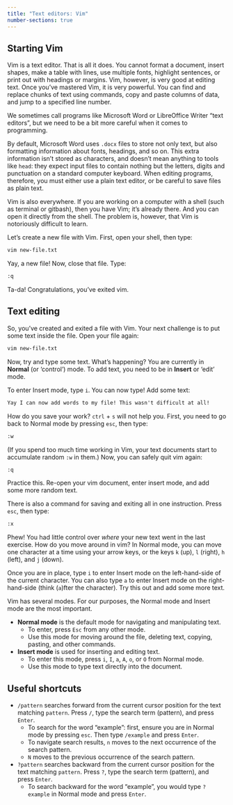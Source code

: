 ```yaml
---
title: "Text editors: Vim"
number-sections: true
---
```


## Starting Vim

Vim is a text editor. That is all it does. You cannot format a document, insert shapes, make a table with lines, use multiple fonts, highlight sentences, or print out with headings or margins. Vim, however, is very good at editing text. Once you’ve mastered Vim, it is very powerful. You can find and replace chunks of text using commands, copy and paste columns of data, and jump to a specified line number.

::: {.callout-warning title="What is a text editor?"}
We sometimes call programs like Microsoft Word or LibreOffice Writer “text editors”, but we need to be a bit more careful when it comes to programming.

By default, Microsoft Word uses `.docx` files to store not only text, but also formatting information about fonts, headings, and so on. This extra information isn’t stored as characters, and doesn’t mean anything to tools like `head`: they expect input files to contain nothing but the letters, digits and punctuation on a standard computer keyboard. When editing programs, therefore, you must either use a plain text editor, or be careful to save files as plain text.
:::

Vim is also everywhere. If you are working on a computer with a shell (such as terminal or gitbash), then you have Vim; it’s already there. And you can open it directly from the shell. The problem is, however, that Vim is notoriously difficult to learn.

Let’s create a new file with Vim. First, open your shell, then type:

``` bash
vim new-file.txt
```

Yay, a new file! Now, close that file. Type:

``` txt
:q
```

Ta-da! Congratulations, you’ve exited vim.

## Text editing

So, you’ve created and exited a file with Vim. Your next challenge is to put some text inside the file. Open your file again:

``` bash
vim new-file.txt
```

Now, try and type some text. What’s happening? You are currently in **Normal** (or ‘control’) mode. To add text, you need to be in **Insert** or ‘edit’ mode.

To enter Insert mode, type `i`. You can now type! Add some text:

``` txt
Yay I can now add words to my file! This wasn't difficult at all!
```

How do you save your work? `ctrl` + `s` will not help you. First, you need to go back to Normal mode by pressing `esc`, then type:

``` txt
:w
```

(If you spend too much time working in Vim, your text documents start to accumulate random `:w` in them.) Now, you can safely quit vim again:

``` txt
:q
```

Practice this. Re-open your vim document, enter insert mode, and add some more random text.

There is also a command for saving and exiting all in one instruction. Press `esc`, then type:

``` txt
:x
```

Phew! You had little control over *where* your new text went in the last exercise. How do you move around in vim? In Normal mode, you can move one character at a time using your arrow keys, or the keys `k` (up), `l` (right), `h` (left), and `j` (down).

Once you are in place, type `i` to enter Insert mode on the left-hand-side of the current character. You can also type `a` to enter Insert mode on the right-hand-side (think (`a`)fter the character). Try this out and add some more text.

::: {.callout-tip title="Summary of Vim modes"}
Vim has several modes. For our purposes, the Normal mode and Insert mode are the most important.

-   **Normal mode** is the default mode for navigating and manipulating text.
    -   To enter, press `Esc` from any other mode.
    -   Use this mode for moving around the file, deleting text, copying, pasting, and other commands.
-   **Insert mode** is used for inserting and editing text.
    -   To enter this mode, press `i`, `I`, `a`, `A`, `o`, or `O` from Normal mode.
    -   Use this mode to type text directly into the document.
:::

## Useful shortcuts

-   `/pattern` searches forward from the current cursor position for the text matching `pattern`. Press `/`, type the search term (pattern), and press `Enter`.
    -   To search for the word "example": first, ensure you are in Normal mode by pressing `esc`. Then type `/example` and press `Enter`.
    -   To navigate search results, `n` moves to the next occurrence of the search pattern.
    -   `N` moves to the previous occurrence of the search pattern.
-   `?pattern` searches backward from the current cursor position for the text matching `pattern`. Press `?`, type the search term (pattern), and press `Enter`.
    -   To search backward for the word "example", you would type `?example` in Normal mode and press `Enter`.